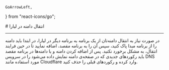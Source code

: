     GoArrowLeft,
} from "react-icons/go";


<Layout>
<Head>
<title>مستندات انتقال دامنه - لیارا</title>
</Head>
# انتقال دامنه در لیارا

<hr className="mb-2" />

در صورت نیاز به انتقال دامنه‌تان از یک برنامه به برنامه دیگر در لیارا، در ابتدا باید دامنه را از برنامه مبدا پاک کنید، سپس آن را به برنامه مقصد، اضافه نمایید تا در حین فرایند انتقال، به مشکل برخورد نکنید. 
پس از اضافه کردن دامنه و یا دامنه‌ها در برنامه مقصد باید رکوردهای جدیدی که در صفحه‌ی دامنه نمایش داده می‌شود را در سرویس DNS مورد استفاده مانند Cloudflare وارد کرده و رکوردهای قبلی را حذف کنید.
</Layout>